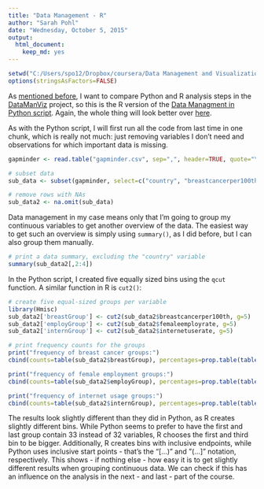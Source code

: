 ```yaml
---
title: "Data Management - R"
author: "Sarah Pohl"
date: "Wednesday, October 5, 2015"
output:
  html_document:
    keep_md: yes
---
```


```r
setwd("C:/Users/spo12/Dropbox/coursera/Data Management and Visualization")
options(stringsAsFactors=FALSE)
```

As [mentioned before](http://lilithelina.tumblr.com/post/128638794919/choice-of-language), I want to compare Python and R analysis steps in the [DataManViz](http://lilithelina.tumblr.com/tagged/DataManViz) project, so this is the R version of the [Data Managment in Python script](http://lilithelina.tumblr.com/post/130065040767/data-management-python). Again, the whole thing will look better over [here](http://htmlpreview.github.io/?https://github.com/LilithElina/Data-Management-and-Visualization/blob/master/Week_Three.html).

As with the Python script, I will first run all the code from last time in one chunk, which is really not much: just removing variables I don't need and observations for which important data is missing.

```r
gapminder <- read.table("gapminder.csv", sep=",", header=TRUE, quote="\"")

# subset data
sub_data <- subset(gapminder, select=c("country", "breastcancerper100th", "femaleemployrate", "internetuserate"))

# remove rows with NAs
sub_data2 <- na.omit(sub_data)
```

Data management in my case means only that I'm going to group my continuous variables to get another overview of the data. The easiest way to get such an overview is simply using `summary()`, as I did before, but I can also group them manually.

```r
# print a data summary, excluding the "country" variable
summary(sub_data2[,2:4])
```

In the Python script, I created five equally sized bins using the `qcut` function. A similar function in R is `cut2()`:

```r
# create five equal-sized groups per variable
library(Hmisc)
sub_data2['breastGroup'] <- cut2(sub_data2$breastcancerper100th, g=5)
sub_data2['employGroup'] <- cut2(sub_data2$femaleemployrate, g=5)
sub_data2['internGroup'] <- cut2(sub_data2$internetuserate, g=5)
```

```r
# print frequency counts for the groups
print("frequency of breast cancer groups:")
cbind(counts=table(sub_data2$breastGroup), percentages=prop.table(table(sub_data2$breastGroup)))

print("frequency of female employment groups:")
cbind(counts=table(sub_data2$employGroup), percentages=prop.table(table(sub_data2$employGroup)))

print("frequency of internet usage groups:")
cbind(counts=table(sub_data2$internGroup), percentages=prop.table(table(sub_data2$internGroup)))
```

The results look slightly different than they did in Python, as R creates slightly different bins. While Python seems to prefer to have the first and last group contain 33 instead of 32 variables, R chooses the first and third bin to be bigger. Additionally, R creates bins with inclusive endpoints, while Python uses inclusive start points - that's the "[...)" and "(...]" notation, respectively. This shows - if nothing else - how easy it is to get slightly different results when grouping continuous data. We can check if this has an influence on the analysis in the next - and last - part of the course.